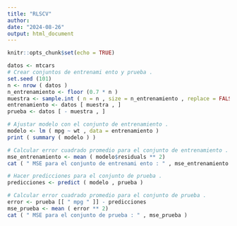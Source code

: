 ```yaml
---
title: "RLSCV"
author:
date: "2024-08-26"
output: html_document
---
```


```r
knitr::opts_chunk$set(echo = TRUE)
```

```r
datos <- mtcars
# Crear conjuntos de entrenami ento y prueba .
set.seed (101)
n <- nrow ( datos )
n_entrenamiento <- floor (0.7 * n )
muestra <- sample.int ( n = n , size = n_entrenamiento , replace = FALSE )
entrenamiento <- datos [ muestra , ]
prueba <- datos [ - muestra , ]

# Ajustar modelo con el conjunto de entrenamiento .
modelo <- lm ( mpg ~ wt , data = entrenamiento )
print ( summary ( modelo ) )

# Calcular error cuadrado promedio para el conjunto de entrenamiento .
mse_entrenamiento <- mean ( modelo$residuals ** 2)
cat ( " MSE para el conjunto de entrenami ento : " , mse_entrenamiento , " \ n " )

# Hacer predicciones para el conjunto de prueba .
predicciones <- predict ( modelo , prueba )

# Calcular error cuadrado promedio para el conjunto de prueba .
error <- prueba [[ " mpg " ]] - predicciones
mse_prueba <- mean ( error ** 2)
cat ( " MSE para el conjunto de prueba : " , mse_prueba )
```

